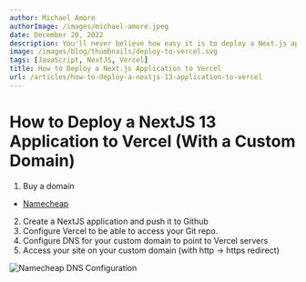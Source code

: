 ```yaml
---
author: Michael Amore
authorImage: /images/michael-amore.jpeg
date: December 20, 2022
description: You'll never believe how easy it is to deploy a Next.js application to Vercel. Seriously. It's a gamechanger.
image: /images/blog/thumbnails/deploy-to-vercel.svg
tags: [JavaScript, NextJS, Vercel]
title: How to Deploy a Next.js Application to Vercel
url: /articles/how-to-deploy-a-nextjs-13-application-to-vercel
---
```


# How to Deploy a NextJS 13 Application to Vercel (With a Custom Domain)

1. Buy a domain

- [Namecheap](https://namecheap.com)

2. Create a NextJS application and push it to Github
3. Configure Vercel to be able to access your Git repo.
4. Configure DNS for your custom domain to point to Vercel servers
5. Access your site on your custom domain (with http -> https redirect)

![Namecheap DNS Configuration](/images/blog/namecheap-configuration.jpg)
